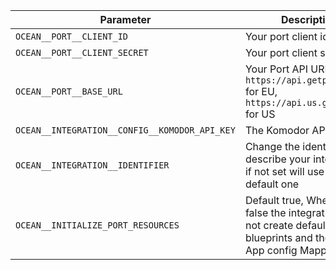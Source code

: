 | Parameter                                         | Description                                                                                                        | Required |
| ------------------------------------------------- | ------------------------------------------------------------------------------------------------------------------ | -------- |
| `OCEAN__PORT__CLIENT_ID`                          | Your port client id                                                                                                | ✅       |
| `OCEAN__PORT__CLIENT_SECRET`                      | Your port client secret                                                                                            | ✅       |
| `OCEAN__PORT__BASE_URL`                           | Your Port API URL - `https://api.getport.io` for EU, `https://api.us.getport.io` for US                            | ✅       |
| `OCEAN__INTEGRATION__CONFIG__KOMODOR_API_KEY`     | The Komodor API [token](https://help.komodor.com/hc/en-us/articles/22434108566674-Using-the-Komodor-API).          | ✅       |
| `OCEAN__INTEGRATION__IDENTIFIER`                  | Change the identifier to describe your integration, if not set will use the default one                            | ❌       |
| `OCEAN__INITIALIZE_PORT_RESOURCES`                | Default true, When set to false the integration will not create default blueprints and the port App config Mapping | ❌       |
